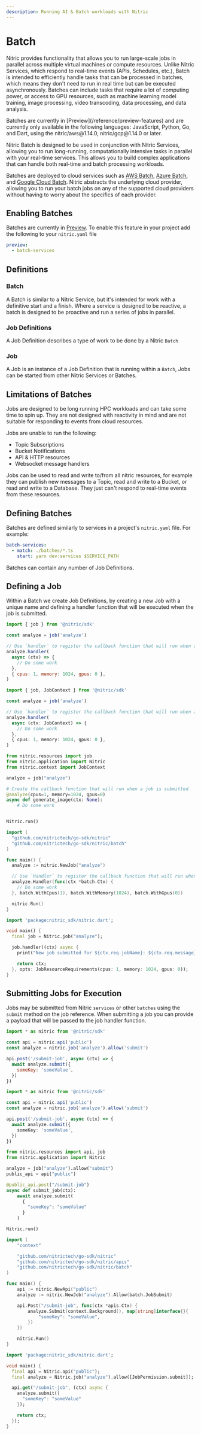 ```yaml
---
description: Running AI & Batch workloads with Nitric
---
```


# Batch

Nitric provides functionality that allows you to run large-scale jobs in parallel across multiple virtual machines or compute resources. Unlike Nitric Services, which respond to real-time events (APIs, Schedules, etc.), Batch is intended to efficiently handle tasks that can be processed in batches, which means they don't need to run in real time but can be executed asynchronously. Batches can include tasks that require a lot of computing power, or access to GPU resources, such as machine learning model training, image processing, video transcoding, data processing, and data analysis.

<Note>
  Batches are currently in [Preview](/reference/preview-features) and are
  currently only available in the following languages: JavaScript, Python, Go,
  and Dart, using the nitric/aws@1.14.0, nitric/gcp@1.14.0 or later.
</Note>

Nitric Batch is designed to be used in conjunction with Nitric Services, allowing you to run long-running, computationally intensive tasks in parallel with your real-time services. This allows you to build complex applications that can handle both real-time and batch processing workloads.

Batches are deployed to cloud services such as [AWS Batch](https://aws.amazon.com/batch/), [Azure Batch](https://azure.microsoft.com/en-au/products/batch), and [Google Cloud Batch](https://cloud.google.com/batch/docs). Nitric abstracts the underlying cloud provider, allowing you to run your batch jobs on any of the supported cloud providers without having to worry about the specifics of each provider.

## Enabling Batches

Batches are currently in [Preview](/reference/preview-features). To enable this feature in your project add the following to your `nitric.yaml` file

```yaml
preview:
  - batch-services
```

## Definitions

### Batch

A Batch is similar to a Nitric Service, but it's intended for work with a definitive start and a finish. Where a service is designed to be reactive, a batch is designed to be proactive and run a series of jobs in parallel.

### Job Definitions

A Job Definition describes a type of work to be done by a Nitric `Batch`

### Job

A Job is an instance of a Job Definition that is running within a `Batch`, Jobs can be started from other Nitric Services or Batches.

## Limitations of Batches

Jobs are designed to be long running HPC workloads and can take some time to spin up. They are not designed with reactivity in mind and are not suitable for responding to events from cloud resources.

Jobs are unable to run the following:

- Topic Subscriptions
- Bucket Notifications
- API & HTTP resources
- Websocket message handlers

Jobs can be used to read and write to/from all nitric resources, for example they can publish new messages to a Topic, read and write to a Bucket, or read and write to a Database. They just can't respond to real-time events from these resources.

## Defining Batches

Batches are defined similarly to services in a project's `nitric.yaml` file. For example:

```yaml
batch-services:
  - match: ./batches/*.ts
    start: yarn dev:services $SERVICE_PATH
```

<Note>Batches can contain any number of Job Definitions.</Note>

## Defining a Job

Within a Batch we create Job Definitions, by creating a new Job with a unique name and defining a handler function that will be executed when the job is submitted.

<CodeSwitcher tabs>

```javascript !!
import { job } from '@nitric/sdk'

const analyze = job('analyze')

// Use `handler` to register the callback function that will run when a job is submitted
analyze.handler(
  async (ctx) => {
    // Do some work
  },
  { cpus: 1, memory: 1024, gpus: 0 },
)
```

```typescript !!
import { job, JobContext } from '@nitric/sdk'

const analyze = job('analyze')

// Use `handler` to register the callback function that will run when a job is submitted
analyze.handler(
  async (ctx: JobContext) => {
    // Do some work
  },
  { cpus: 1, memory: 1024, gpus: 0 },
)
```

```python !!
from nitric.resources import job
from nitric.application import Nitric
from nitric.context import JobContext

analyze = job("analyze")

# Create the callback function that will run when a job is submitted
@analyze(cpus=1, memory=1024, gpus=0)
async def generate_image(ctx: None):
    # Do some work


Nitric.run()
```

```go !!
import (
  "github.com/nitrictech/go-sdk/nitric"
  "github.com/nitrictech/go-sdk/nitric/batch"
)

func main() {
  analyze := nitric.NewJob("analyze")

  // Use `Handler` to register the callback function that will run when a job is submitted
  analyze.Handler(func(ctx *batch.Ctx) {
    // Do some work
  }, batch.WithCpus(1), batch.WithMemory(1024), batch.WithGpus(0))

  nitric.Run()
}
```

```dart !!
import 'package:nitric_sdk/nitric.dart';

void main() {
  final job = Nitric.job("analyze");

  job.handler((ctx) async {
    print("New job submitted for ${ctx.req.jobName}: ${ctx.req.message}");

    return ctx;
  }, opts: JobResourceRequirements(cpus: 1, memory: 1024, gpus: 0));
}
```

</CodeSwitcher>

## Submitting Jobs for Execution

Jobs may be submitted from Nitric `services` or other `batches` using the `submit` method on the job reference. When submitting a job you can provide a payload that will be passed to the job handler function.

<CodeSwitcher tabs>

```javascript !!
import * as nitric from '@nitric/sdk'

const api = nitric.api('public')
const analyze = nitric.job('analyze').allow('submit')

api.post('/submit-job', async (ctx) => {
  await analyze.submit({
    someKey: 'someValue',
  })
})
```

```typescript !!
import * as nitric from '@nitric/sdk'

const api = nitric.api('public')
const analyze = nitric.job('analyze').allow('submit')

api.post('/submit-job', async (ctx) => {
  await analyze.submit({
    someKey: 'someValue',
  })
})
```

```python !!
from nitric.resources import api, job
from nitric.application import Nitric

analyze = job("analyze").allow("submit")
public_api = api("public")

@public_api.post("/submit-job")
async def submit_job(ctx):
    await analyze.submit(
      {
        "someKey": "someValue"
      }
    )

Nitric.run()
```

```go !!
import (
	"context"

	"github.com/nitrictech/go-sdk/nitric"
	"github.com/nitrictech/go-sdk/nitric/apis"
	"github.com/nitrictech/go-sdk/nitric/batch"
)

func main() {
	api := nitric.NewApi("public")
	analyze := nitric.NewJob("analyze").Allow(batch.JobSubmit)

	api.Post("/submit-job", func(ctx *apis.Ctx) {
		analyze.Submit(context.Background(), map[string]interface{}{
			"someKey": "someValue",
		})
	})

	nitric.Run()
}
```

```dart !!
import 'package:nitric_sdk/nitric.dart';

void main() {
  final api = Nitric.api("public");
  final analyze = Nitric.job("analyze").allow([JobPermission.submit]);

  api.get("/submit-job", (ctx) async {
    analyze.submit({
      "someKey": "someValue"
    });

    return ctx;
  });
}
```

</CodeSwitcher>
